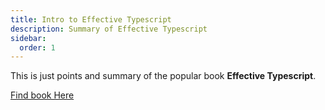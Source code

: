 ```yaml
---
title: Intro to Effective Typescript
description: Summary of Effective Typescript
sidebar:
  order: 1
---
```


This is just points and summary of the popular book **Effective Typescript**.


[Find book Here](https://books-library.net/files/books-library.net-10121732Pl7G6.pdf)
